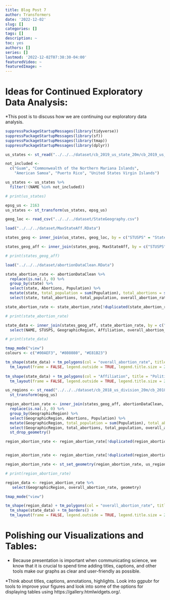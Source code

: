 ```yaml
---
title: Blog Post 7
author: Transformers
date: '2022-12-02'
slug: []
categories: []
tags: []
description: ~
toc: yes
authors: []
series: []
lastmod: '2022-12-02T07:38:30-04:00'
featuredVideo: ~
featuredImage: ~
---
```


# Ideas for Continued Exploratory Data Analysis:
*This post is to discuss how we are continuing our exploratory data analysis.


```r
suppressPackageStartupMessages(library(tidyverse))
suppressPackageStartupMessages(library(sf))
suppressPackageStartupMessages(library(tmap))
suppressPackageStartupMessages(library(dplyr))
```

```r

us_states <- st_read("../../../dataset/cb_2019_us_state_20m/cb_2019_us_state_20m.shp", quiet = TRUE)

not_included <-
  c("Guam", "Commonwealth of the Northern Mariana Islands",
    "American Samoa", "Puerto Rico", "United States Virgin Islands")

us_states <- us_states %>%
  filter(!(NAME %in% not_included))

# print(us_states)
```

```r

epsg_us <- 2163
us_states <- st_transform(us_states, epsg_us)
```

```r

geog_loc <- read_csv("../../../dataset/StateGeography.csv")

load("../../../dataset/MaxStateAff.RData")

states_geog <- inner_join(us_states, geog_loc, by = c("STUSPS" = "State", "NAME" = "FullStateName"))

states_geog_aff <- inner_join(states_geog, MaxStateAff, by = c("STUSPS" = "state"))

# print(states_geog_aff)
```

```r

load("../../../dataset/abortionDataClean.RData")

state_abortion_rate <- abortionDataClean %>% 
  replace(is.na(.), 0) %>% 
  group_by(state) %>% 
  select(state, Abortions, Population) %>% 
  mutate(state, total_population = sum(Population), total_abortions = sum(Abortions), overall_abortion_rate = total_abortions/total_population) %>% 
  select(state, total_abortions, total_population, overall_abortion_rate)

state_abortion_rate <- state_abortion_rate[!duplicated(state_abortion_rate$state), ]

# print(state_abortion_rate)
```

```r

state_data <- inner_join(states_geog_aff, state_abortion_rate, by = c("STUSPS" = "state")) %>%
  select(NAME, STUSPS, GeographicRegion, Affiliation, overall_abortion_rate, geometry)

# print(state_data)

```


```r

tmap_mode("view")
colours <- c("#00AEF3", "#808080", "#E81B23")

tm_shape(state_data) + tm_polygons(col = "overall_abortion_rate", title = "Overall Abortion Rate by State") +
  tm_layout(frame = FALSE, legend.outside = TRUE, legend.title.size = 2, legend.text.size = 1.5)
  
tm_shape(state_data) + tm_polygons(col = "Affiliation", title = "Political Affiliation by State", palette = colours) +
  tm_layout(frame = FALSE, legend.outside = TRUE, legend.title.size = 2, legend.text.size = 1.5)
```

```r

us_regions <- st_read("../../../dataset/cb_2018_us_division_20m/cb_2018_us_division_20m.shp", quiet = TRUE) %>% 
  st_transform(epsg_us)

```


```r

region_abortion_rate <- inner_join(states_geog_aff, abortionDataClean, by = c("STUSPS" = "state")) %>% 
  replace(is.na(.), 0) %>% 
  group_by(GeographicRegion) %>% 
  select(GeographicRegion, Abortions, Population) %>% 
  mutate(GeographicRegion, total_population = sum(Population), total_abortions = sum(Abortions), overall_abortion_rate = total_abortions/total_population) %>% 
  select(GeographicRegion, total_abortions, total_population, overall_abortion_rate) %>% 
  st_drop_geometry()

region_abortion_rate <- region_abortion_rate[!duplicated(region_abortion_rate$GeographicRegion), ]


region_abortion_rate <- region_abortion_rate[!duplicated(region_abortion_rate$GeographicRegion), ]

region_abortion_rate <- st_set_geometry(region_abortion_rate, us_regions$geometry)

# print(region_abortion_rate)

```


```r

region_data <- region_abortion_rate %>% 
   select(GeographicRegion, overall_abortion_rate, geometry)

tmap_mode("view")

tm_shape(region_data) + tm_polygons(col = "overall_abortion_rate", title = "Overall Abortion Rate by Region") +
  tm_shape(state_data) + tm_borders() +
  tm_layout(frame = FALSE, legend.outside = TRUE, legend.title.size = 2, legend.text.size = 1.5)
```



# Polishing our Visualizations and Tables: 
* Because presentation is important when communicating science, we know that it is crucial to spend time adding titles, captions, and other tools make our graphs as clear and user-friendly as possible. 

*Think about titles, captions, annotations, highlights. Look into ggpubr for tools to improve your figures and look into some of the options for displaying tables using https://gallery.htmlwidgets.org/.
